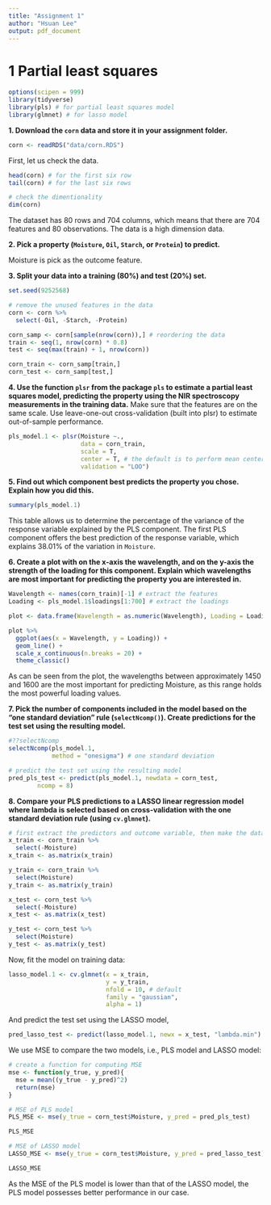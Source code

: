 ```yaml
---
title: "Assignment 1"
author: "Hsuan Lee"
output: pdf_document
---
```


# 1 Partial least squares

```r
options(scipen = 999)
library(tidyverse)
library(pls) # for partial least squares model
library(glmnet) # for lasso model
```

**1. Download the `corn` data and store it in your assignment folder.**
```r
corn <- readRDS("data/corn.RDS")
```

First, let us check the data.
```r
head(corn) # for the first six row
tail(corn) # for the last six rows

# check the dimentionality
dim(corn)
```

The dataset has 80 rows and 704 columns, which means that there are 704 features and 80 observations. The data is a high dimension data.

**2. Pick a property (`Moisture`, `Oil`, `Starch`, or `Protein`) to predict.**

Moisture is pick as the outcome feature.

**3. Split your data into a training (80%) and test (20%) set.**
```r
set.seed(9252568)

# remove the unused features in the data
corn <- corn %>%
  select(-Oil, -Starch, -Protein)

corn_samp <- corn[sample(nrow(corn)),] # reordering the data
train <- seq(1, nrow(corn) * 0.8)
test <- seq(max(train) + 1, nrow(corn))

corn_train <- corn_samp[train,]
corn_test <- corn_samp[test,]
```

**4. Use the function `plsr` from the package `pls` to estimate a partial least squares model, predicting the property using the NIR spectroscopy measurements in the training data.** Make sure that the features are on the same scale. Use leave-one-out cross-validation (built into plsr) to estimate out-of-sample performance.
```r
pls_model.1 <- plsr(Moisture ~.,
                    data = corn_train,
                    scale = T,
                    center = T, # the default is to perform mean center
                    validation = "LOO") 
```

**5. Find out which component best predicts the property you chose. Explain how you did this.**
```r
summary(pls_model.1)
```

This table allows us to determine the percentage of the variance of the response variable explained by the PLS component. The first PLS component offers the best prediction of the response variable, which explains 38.01% of the variation in `Moisture`.

**6. Create a plot with on the x-axis the wavelength, and on the y-axis the strength of the loading for this component. Explain which wavelengths are most important for predicting the property you are interested in.**
```r
Wavelength <- names(corn_train)[-1] # extract the features
Loading <- pls_model.1$loadings[1:700] # extract the loadings

plot <- data.frame(Wavelength = as.numeric(Wavelength), Loading = Loading)

plot %>%
  ggplot(aes(x = Wavelength, y = Loading)) +
  geom_line() +
  scale_x_continuous(n.breaks = 20) +
  theme_classic()
```

As can be seen from the plot, the wavelengths between approximately 1450 and 1600 are the most important for predicting Moisture, as this range holds the most powerful loading values.

**7. Pick the number of components included in the model based on the “one standard deviation” rule (`selectNcomp()`). Create predictions for the test set using the resulting model.**
```r
#??selectNcomp
selectNcomp(pls_model.1, 
            method = "onesigma") # one standard deviation

# predict the test set using the resulting model
pred_pls_test <- predict(pls_model.1, newdata = corn_test,
        ncomp = 8)
```

**8. Compare your PLS predictions to a LASSO linear regression model where lambda is selected based on cross-validation with the one standard deviation rule (using `cv.glmnet`).**
```r
# first extract the predictors and outcome variable, then make the data as matrix
x_train <- corn_train %>%
  select(-Moisture)
x_train <- as.matrix(x_train)

y_train <- corn_train %>%
  select(Moisture)
y_train <- as.matrix(y_train)

x_test <- corn_test %>%
  select(-Moisture)
x_test <- as.matrix(x_test)

y_test <- corn_test %>%
  select(Moisture)
y_test <- as.matrix(y_test)
```

Now, fit the model on training data:
```r
lasso_model.1 <- cv.glmnet(x = x_train,
                           y = y_train,
                           nfold = 10, # default
                           family = "gaussian",
                           alpha = 1)
```

And predict the test set using the LASSO model,
```r
pred_lasso_test <- predict(lasso_model.1, newx = x_test, "lambda.min")
```

We use MSE to compare the two models, i.e., PLS model and LASSO model:
```r
# create a function for computing MSE
mse <- function(y_true, y_pred){
  mse = mean((y_true - y_pred)^2)
  return(mse)
}

# MSE of PLS model
PLS_MSE <- mse(y_true = corn_test$Moisture, y_pred = pred_pls_test)

PLS_MSE

# MSE of LASSO model
LASSO_MSE <- mse(y_true = corn_test$Moisture, y_pred = pred_lasso_test)

LASSO_MSE
```

As the MSE of the PLS model is lower than that of the LASSO model, the PLS model possesses better performance in our case.
